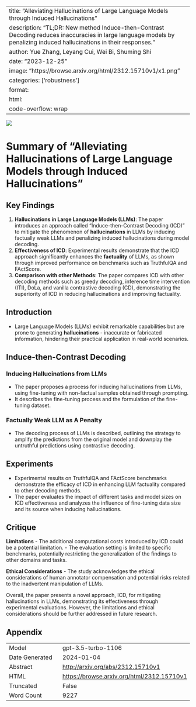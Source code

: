 
---
title: "Alleviating Hallucinations of Large Language Models through Induced Hallucinations"
description: "TL;DR: New method Induce-then-Contrast Decoding reduces inaccuracies in large language models by penalizing induced hallucinations in their responses."
author: Yue Zhang, Leyang Cui, Wei Bi, Shuming Shi
date: "2023-12-25"
image: "https://browse.arxiv.org/html/2312.15710v1/x1.png"
categories: ['robustness']
format:
  html:
    code-overflow: wrap
---

![](https://browse.arxiv.org/html/2312.15710v1/x1.png)

# Summary of "Alleviating Hallucinations of Large Language Models through Induced Hallucinations"

## Key Findings
1. **Hallucinations in Large Language Models (LLMs)**: The paper introduces an approach called "Induce-then-Contrast Decoding (ICD)" to mitigate the phenomenon of **hallucinations** in LLMs by inducing factually weak LLMs and penalizing induced hallucinations during model decoding.
2. **Effectiveness of ICD**: Experimental results demonstrate that the ICD approach significantly enhances the **factuality** of LLMs, as shown through improved performance on benchmarks such as TruthfulQA and FActScore.
3. **Comparison with other Methods**: The paper compares ICD with other decoding methods such as greedy decoding, inference time intervention (ITI), DoLa, and vanilla contrastive decoding (CD), demonstrating the superiority of ICD in reducing hallucinations and improving factuality.

## Introduction
- Large Language Models (LLMs) exhibit remarkable capabilities but are prone to generating **hallucinations** - inaccurate or fabricated information, hindering their practical application in real-world scenarios.

## Induce-then-Contrast Decoding
### Inducing Hallucinations from LLMs
- The paper proposes a process for inducing hallucinations from LLMs, using fine-tuning with non-factual samples obtained through prompting.
- It describes the fine-tuning process and the formulation of the fine-tuning dataset.

### Factually Weak LLM as A Penalty
- The decoding process of LLMs is described, outlining the strategy to amplify the predictions from the original model and downplay the untruthful predictions using contrastive decoding.

## Experiments
- Experimental results on TruthfulQA and FActScore benchmarks demonstrate the efficacy of ICD in enhancing LLM factuality compared to other decoding methods.
- The paper evaluates the impact of different tasks and model sizes on ICD effectiveness and analyzes the influence of fine-tuning data size and its source when inducing hallucinations.

## Critique
**Limitations**
- The additional computational costs introduced by ICD could be a potential limitation.
- The evaluation setting is limited to specific benchmarks, potentially restricting the generalization of the findings to other domains and tasks.

**Ethical Considerations**
- The study acknowledges the ethical considerations of human annotator compensation and potential risks related to the inadvertent manipulation of LLMs.

Overall, the paper presents a novel approach, ICD, for mitigating hallucinations in LLMs, demonstrating its effectiveness through experimental evaluations. However, the limitations and ethical considerations should be further addressed in future research.

## Appendix

|          |          |
|----------|----------|
| Model     | gpt-3.5-turbo-1106       |
| Date Generated     | 2024-01-04       |
| Abstract | [http://arxiv.org/abs/2312.15710v1](http://arxiv.org/abs/2312.15710v1)        |
| HTML     | [https://browse.arxiv.org/html/2312.15710v1](https://browse.arxiv.org/html/2312.15710v1)       |
| Truncated       | False       |
| Word Count       | 9227       |